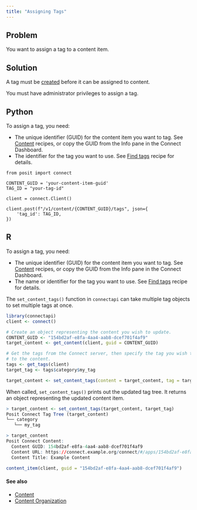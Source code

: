 ```yaml
---
title: "Assigning Tags"
---
```


## Problem

You want to assign a tag to a content item.

## Solution

::: {.callout-tip}

A tag must be [created](../creating-tags/) before it can be assigned to content.

:::

::: {.callout-warning}

You must have administrator privileges to assign a tag.

:::

::: {.panel-tabset group="language"}

## Python

To assign a tag, you need:

- The unique identifier (GUID) for the content item you want to tag. See [Content](../../content/index.qmd) recipes, or copy the GUID from the Info pane in the Connect Dashboard.
- The identifier for the tag you want to use. See [Find tags](../viewing-tag-information/index.qmd) recipe for details.

```.python
from posit import connect

CONTENT_GUID = 'your-content-item-guid'
TAG_ID = "your-tag-id"

client = connect.Client()

client.post(f"/v1/content/{CONTENT_GUID}/tags", json={
    'tag_id': TAG_ID,
})
```

## R

To assign a tag, you need:

- The unique identifier (GUID) for the content item you want to tag. See [Content](../../content/index.qmd) recipes, or copy the GUID from the Info pane in the Connect Dashboard.
- The name or identifier for the tag you want to use. See [Find tags](../viewing-tag-information/index.qmd) recipe for details.

The `set_content_tags()` function in `connectapi` can take multiple tag objects to set multiple tags at once.

```.r
library(connectapi)
client <- connect()

# Create an object representing the content you wish to update.
CONTENT_GUID <- "154bd2af-e8fa-4aa4-aab8-dcef701f4af9"
target_content <- get_content(client, guid = CONTENT_GUID)

# Get the tags from the Connect server, then specify the tag you wish to apply
# to the content.
tags <- get_tags(client)
target_tag <- tags$category$my_tag

target_content <- set_content_tags(content = target_content, tag = target_tag)
```

When called, `set_content_tags()` prints out the updated tag tree. It returns an object representing the updated content item.

```.r
> target_content <- set_content_tags(target_content, target_tag)
Posit Connect Tag Tree (target_content)
└── category
   └── my_tag

> target_content
Posit Connect Content:
  Content GUID: 154bd2af-e8fa-4aa4-aab8-dcef701f4af9
  Content URL: https://connect.example.org/connect/#/apps/154bd2af-e8fa-4aa4-aab8-dcef701f4af9/
  Content Title: Example Content

content_item(client, guid = "154bd2af-e8fa-4aa4-aab8-dcef701f4af9")
```

:::

#### See also

- [Content](../../content/index.qmd)
- [Content Organization](../index.qmd)
